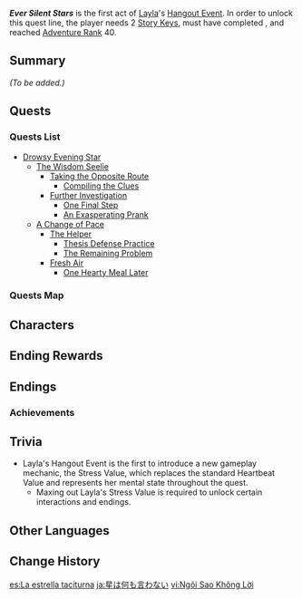 {{Meta
|missing_summary = yes
}}
{{Act Infobox
|image          = Story Card Hangout Layla.png
|type           = Story
|group          = Hangout Event
|actNum         = I
|character      = Layla
|ARReq          = 40
|keyReq         = 2
|archonQuestReq = [[Chapter III]]: Act V - [[Akasha Pulses, the Kalpa Flame Rises]]
}}
'''''Ever Silent Stars''''' is the first act of [[Layla]]'s [[Hangout Event]]. In order to unlock this quest line, the player needs 2 [[Story Key]]s, must have completed {{Quest|Akasha Pulses, the Kalpa Flame Rises|showType=0}}, and reached [[Adventure Rank]] 40.

==Summary==
''(To be added.)''

==Quests==
===Quests List===
*[[Drowsy Evening Star]]
**[[The Wisdom Seelie]]
***[[Taking the Opposite Route]]
**** [[Compiling the Clues]]
***[[Further Investigation]]
****[[One Final Step]]
****[[An Exasperating Prank]]
**[[A Change of Pace]]
*** [[The Helper]]
****[[Thesis Defense Practice]]
****[[The Remaining Problem]]
***[[Fresh Air]]
****[[One Hearty Meal Later]]
{{Clr}}
===Quests Map===
{{Map:Ever Silent Stars}}

==Characters==
{{Character Appearances|type=Hangout Event}}

==Ending Rewards==
{{Hangout Event Rewards
|1 hangout memory = {{Card|Adventure EXP|100}}{{Card|Hero's Wit|5}}{{Card|Extravagant Slumber|5}}
|2 hangout memory = {{Card|Adventure EXP|100}}{{Card|Primogem|20}}{{Card|Guide to Ingenuity|3}}
|3 hangout memory = {{Card|Adventure EXP|100}}{{Card|Hero's Wit|5}}{{Card|Shivada Jade Fragment|3}}
|4 hangout memory = {{Card|Adventure EXP|100}}{{Card|Primogem|20}}{{Card|Extravagant Slumber|5}}
|5 hangout memory = {{Card|Adventure EXP|100}}{{Card|Hero's Wit|5}}{{Card|Shivada Jade Fragment|3}}
|6 hangout memory = {{Card|Adventure EXP|100}}{{Card|Primogem|20}}{{Card|Guide to Ingenuity|3}}
}}

==Endings==
{{Hangout Event Endings
|character    = Layla
|act          = 1
|ending1      = That Which Remains Unspoken
|ending1_text = To keep a promise made to "her" means the breaking of a promise made to her. This is a tricky situation indeed.
|ending2      = The Price to Pay and Its Returns
|ending2_text = "I wish you courage as you carry onward, and hope that you fulfill the expectations you hold."
|ending3      = Once Bitten, Twice Shy
|ending3_text = Despite her incredibly weak disposition, she still chose to make a stand. Perhaps she wanted to prove a point, or perhaps she didn't want to leave regrets...
|ending4      = A Matter of Course
|ending4_text = Natural yet incredible, the unfolding of events will be etched in her memories for a long time to come...
|ending5      = The Stars' Expectations
|ending5_text = They will never meet, but "she" will always walk alongside her.
|ending6      = A Moment of Respite
|ending6_text = I wonder if she's exhausted, or if she's finally relaxed... Let's protect this precious moment for just a while longer.
}}

===Achievements ===
{{Achievement Topic Table|quest=Ever Silent Stars|requirements=1}}

==Trivia==
* Layla's Hangout Event is the first to introduce a new gameplay mechanic, the Stress Value, which replaces the standard Heartbeat Value and represents her mental state throughout the quest. 
** Maxing out Layla's Stress Value is required to unlock certain interactions and endings.

== Other Languages==
{{Other Languages
|en      = Ever Silent Stars
|zhs     = 星本无言
|zhs_rm  = Xīng Běn Wú Yán
|zht     = 星本無言
|zht_rm  = Xīng Běn Wú Yán
|zh_tl   = 
|ja      = 星は何も言わない
|ja_rm   = Hoshi wa Nani mo Iwanai
|ja_tl   = The Stars Say Nothing
|ko      = 침묵하는 별
|ko_tl   = Silent Star
|es      = La estrella taciturna
|es_tl   = The Taciturn Star
|fr      = L'étoile silencieuse
|fr_tl   = The Silent Star
|ru      = Молчаливые звёзды
|ru_tl   = Silent Stars
|th      = ดาราเงียบงัน
|th_rm   = Dara Ngiap-ngan
|th_tl   = The Silent Star
|vi      = Ngôi Sao Không Lời
|vi_tl   = 
|de      = Stille Sterne
|de_tl   = Silent Stars
|id      = Bintang Tanpa Kata-Kata
|id_tl   = Star Without Words
|pt      = As Estrelas Silenciosas
|pt_tl   = The Silent Stars
|tr      = Sessiz Yıldızlar
|tr_tl   = 
|it      = Stelle silenti
|it_tl   = Silent Stars
}}

==Change History==
{{Change History|3.6}}

[[es:La estrella taciturna]]
[[ja:星は何も言わない]]
[[vi:Ngôi Sao Không Lời]]